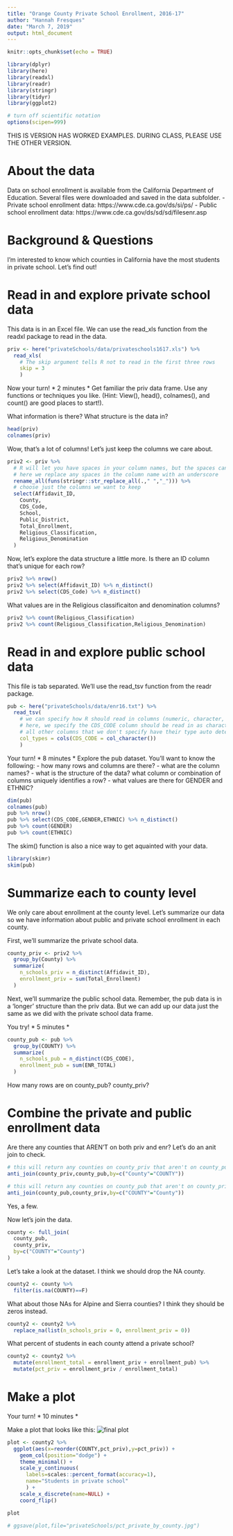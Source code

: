 ```yaml
---
title: "Orange County Private School Enrollment, 2016-17"
author: "Hannah Fresques"
date: "March 7, 2019"
output: html_document
---
```


```r
knitr::opts_chunk$set(echo = TRUE)

library(dplyr)
library(here)
library(readxl)
library(readr)
library(stringr)
library(tidyr)
library(ggplot2)

# turn off scientific notation
options(scipen=999)
```

THIS IS VERSION HAS WORKED EXAMPLES.
DURING CLASS, PLEASE USE THE OTHER VERSION.


# About the data

Data on school enrollment is available from the California Department of Education. Several files were downloaded and saved in the data subfolder.
  - Private school enrollment data: https://www.cde.ca.gov/ds/si/ps/ 
  - Public school enrollment data: https://www.cde.ca.gov/ds/sd/sd/filesenr.asp 

# Background & Questions

I'm interested to know which counties in California have the most students in private school. Let's find out!

# Read in and explore private school data

This data is in an Excel file. We can use the read_xls function from the readxl package to read in the data.  

```r
priv <- here("privateSchools/data/privateschools1617.xls") %>% 
  read_xls(
    # The skip argument tells R not to read in the first three rows
    skip = 3
    )
```


Now your turn!
* 2 minutes *
Get familiar the priv data frame. Use any functions or techniques you like. (Hint: View(), head(), colnames(), and count() are good places to start!).

What information is there? What structure is the data in?

```r
head(priv)
colnames(priv)
```


Wow, that's a lot of columns! Let's just keep the columns we care about.

```r
priv2 <- priv %>% 
  # R will let you have spaces in your column names, but the spaces can be a pain to work with. 
  # here we replace any spaces in the column name with an underscore
  rename_all(funs(stringr::str_replace_all(.," ","_"))) %>% 
  # choose just the columns we want to keep
  select(Affidavit_ID,
    County,
    CDS_Code,
    School,
    Public_District,
    Total_Enrollment,
    Religious_Classification,
    Religious_Denomination
  ) 

```


Now, let's explore the data structure a little more. Is there an ID column that's unique for each row?

```r
priv2 %>% nrow() 
priv2 %>% select(Affidavit_ID) %>% n_distinct() 
priv2 %>% select(CDS_Code) %>% n_distinct() 
```

What values are in the Religious classificaiton and denomination columns?

```r
priv2 %>% count(Religious_Classification)
priv2 %>% count(Religious_Classification,Religious_Denomination)
```


# Read in and explore public school data

This file is tab separated. We'll use the read_tsv function from the readr package.

```r
pub <- here("privateSchools/data/enr16.txt") %>% 
  read_tsv(
    # we can specify how R should read in columns (numeric, character, date, etc.)
    # here, we specify the CDS_CODE column should be read in as character. 
    # all other columns that we don't specify have their type auto detected.
    col_types = cols(CDS_CODE = col_character())
    )
```


Your turn! 
* 8 minutes *
Explore the pub dataset. You'll want to know the following:
  - how many rows and columns are there?
  - what are the column names?
  - what is the structure of the data? what column or combination of columns uniquely identifies a row?
  - what values are there for GENDER and ETHNIC? 

```r
dim(pub)
colnames(pub)
pub %>% nrow()
pub %>% select(CDS_CODE,GENDER,ETHNIC) %>% n_distinct()
pub %>% count(GENDER)
pub %>% count(ETHNIC)
```

The skim() function is also a nice way to get aquainted with your data.

```r
library(skimr)
skim(pub)
```


# Summarize each to county level

We only care about enrollment at the county level. Let's summarize our data so we have information about public and private school enrollment in each county.

First, we'll summarize the private school data.
```r
county_priv <- priv2 %>% 
  group_by(County) %>% 
  summarize(
    n_schools_priv = n_distinct(Affidavit_ID),
    enrollment_priv = sum(Total_Enrollment)
  )
```

Next, we'll summarize the public school data. Remember, the pub data is in a 'longer' structure than the priv data. But we can add up our data just the same as we did with the private school data frame.

You try!
* 5 minutes *
```r
county_pub <- pub %>% 
  group_by(COUNTY) %>% 
  summarize(
    n_schools_pub = n_distinct(CDS_CODE),
    enrollment_pub = sum(ENR_TOTAL)
  )
```

How many rows are on county_pub? county_priv? 


# Combine the private and public enrollment data

Are there any counties that AREN'T on both priv and enr? Let's do an anit join to check.

```r
# this will return any counties on county_priv that aren't on county_pub
anti_join(county_priv,county_pub,by=c("County"="COUNTY")) 

# this will return any counties on county_pub that aren't on county_priv
anti_join(county_pub,county_priv,by=c("COUNTY"="County")) 
```

Yes, a few. 

Now let's join the data.

```r
county <- full_join(
  county_pub,
  county_priv,
  by=c("COUNTY"="County")
)

```

Let's take a look at the dataset.
I think we should drop the NA county. 
```r
county2 <- county %>% 
  filter(is.na(COUNTY)==F)
```

What about those NAs for Alpine and Sierra counties? I think they should be zeros instead.

```r
county2 <- county2 %>% 
  replace_na(list(n_schools_priv = 0, enrollment_priv = 0))

```


What percent of students in each county attend a private school?

```r
county2 <- county2 %>% 
  mutate(enrollment_total = enrollment_priv + enrollment_pub) %>% 
  mutate(pct_priv = enrollment_priv / enrollment_total)
```


# Make a plot

Your turn!
* 10 minutes *

Make a plot that looks like this:
![final plot](pct_private_by_county.jpg)

```r
plot <- county2 %>% 
  ggplot(aes(x=reorder(COUNTY,pct_priv),y=pct_priv)) +
    geom_col(position="dodge") +
    theme_minimal() +
    scale_y_continuous(
      labels=scales::percent_format(accuracy=1),
      name="Students in private school"
      ) +
    scale_x_discrete(name=NULL) +
    coord_flip()

plot

# ggsave(plot,file="privateSchools/pct_private_by_county.jpg")
```


